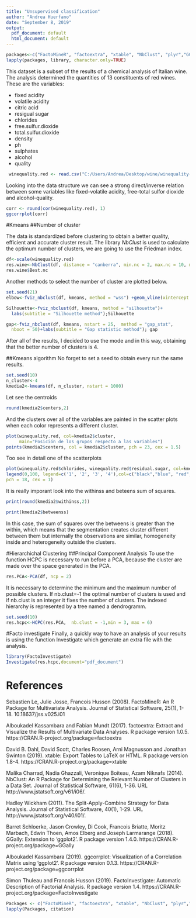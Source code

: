 ---
title: "Unsupervised classification"
author: "Andrea Huerfano"
date: "September 8, 2019"
output:
  pdf_document: default
  html_document: default
---

```{r , echo=TRUE, warning=FALSE, message=FALSE, results='hide'}
packages<-c("FactoMineR", "factoextra", "xtable", "NbClust", "plyr","GGally", "ggcorrplot")
lapply(packages, library, character.only=TRUE)
```
This dataset is a subset of the results of a chemical analysis of Italian wine. The analysis determined the quantities of 13 constituents of red wines. These are the variables:

+ fixed acidity
+ volatile acidity
+ citric acid
+ resigual sugar
+ chlorides
+ free.sulfur.dioxide
+ total.sulfur.dioxide
+ density
+ ph
+ sulphates
+ alcohol
+ quality

```{r,echo=TRUE, warning=FALSE, message=FALSE}
 winequality.red <- read.csv("C:/Users/Andrea/Desktop/wine/winequality-red.csv", sep=";")
```

Looking into the data structure we can see a strong direct/inverse relation between some variables like fixed-volatile acidity, free-total sulfor dioxide and alcohol-quality.

```{r, fig.height=3.5, fig.pos='h'}
corr <- round(cor(winequality.red), 1)
ggcorrplot(corr)
```

#Kmeans
##Number of cluster

The data is standardized before clustering to obtain a  better quality, efficient and accurate cluster result. The library *NbClust* is used to calculate the optimum number of clusters, we are going to use the Friedman index. 


```{r,echo=TRUE, warning=FALSE, message=FALSE}
df<-scale(winequality.red)
res.wine<-NbClust(df, distance = "canberra", min.nc = 2, max.nc = 10, method = "kmeans", index = "friedman")
res.wine$Best.nc
```

Another methods to select the number of cluster are plotted below.
```{r,echo=TRUE, warning=FALSE, message=FALSE,fig.height=2.5, fig.pos='h'}
set.seed(21)
elbow<-fviz_nbclust(df, kmeans, method = "wss") +geom_vline(xintercept = 4, linetype = 2)+ labs(subtitle = "Elbow method"); elbow

Silhouette<-fviz_nbclust(df, kmeans, method = "silhouette")+
  labs(subtitle = "Silhouette method");Silhouette

gap<-fviz_nbclust(df, kmeans, nstart = 25,  method = "gap_stat", 
  nboot = 50)+labs(subtitle = "Gap statistic method"); gap
```

After all of the results, I decided to use the mode and in this way, obtaining that the better number of clusters is 4.

##Kmeans algorithm
No forget to set a seed to obtain every run the same results.
```{r, echo=TRUE}
set.seed(10)
n_cluster<-4
kmedia2<-kmeans(df, n_cluster, nstart = 1000)

```

Let see the centroids
```{r, echo=TRUE}
round(kmedia2$centers,2)
```
And the clusters over all of the variables are painted in the scatter plots when each color represents a different cluster.

```{r, fig.pos='h'}
plot(winequality.red, col=kmedia2$cluster, 
     main="Posición de los grupos respecto a las variables")
points(kmedia2$centers, col = kmedia2$cluster, pch = 23, cex = 1.5)
```

Too see in detail one of the scatterplots
```{r,fig.height=3, fig.pos='h'}
plot(winequality.red$chlorides, winequality.red$residual.sugar, col=kmedia2$cluster, xlab = "chlorides",ylab = "residual sugar")
legend(0,100, legend=c('1', '2', '3', '4'),col=c("black","blue", "red","green" ),
pch = 18, cex = 1)
```
It is really imporant look into the withinss and beteens sum of squares.
```{r}
print(round(kmedia2$withinss,2))
```

```{r}
print(kmedia2$betweenss)
```

In this case, the sum of squares over the betweens is greater than the within, which means that the segmentation creates cluster different between them but internally the observations are similar, homogeneity inside and heterogeneity outside the clusters. 

#Hierarchichal Clustering
##Principal Component Analysis
To use the function HCPC is necessary to run before a PCA, because the cluster are made over the space generated in the PCA.


```{r, fig.height=3.8, fig.pos='h'}
res.PCA<-PCA(df, ncp = 2)
```

It is necessary to determine the minimum and the maximum number of possible clusters. If nb.clust=-1 the optimal number of clusters is used and if nb.clust is an integer it fixes the number of clusters. The indexed hierarchy is represented by a tree named a dendrogramm.
```{r,fig.height=4, fig.pos='h'}
set.seed(10)
res.hcpc<-HCPC(res.PCA,  nb.clust = -1,min = 3, max = 6)
```


#Facto investigate
Finally, a quickly way to have an analysis of your results is using the function Investigate which generate an extra file with the analysis. 
```{r, warning=FALSE, message=FALSE}
library(FactoInvestigate)
Investigate(res.hcpc,document="pdf_document")
```


# References
 Sebastien Le, Julie Josse, Francois Husson (2008).
  FactoMineR: An R Package for Multivariate Analysis.
  Journal of Statistical Software, 25(1), 1-18.
  10.18637/jss.v025.i01

  Alboukadel Kassambara and Fabian Mundt (2017).
  factoextra: Extract and Visualize the Results of
  Multivariate Data Analyses. R package version 1.0.5.
  https://CRAN.R-project.org/package=factoextra
  
  David B. Dahl, David Scott, Charles Roosen, Arni
  Magnusson and Jonathan Swinton (2019). xtable: Export
  Tables to LaTeX or HTML. R package version 1.8-4.
  https://CRAN.R-project.org/package=xtable
  
  
  Malika Charrad, Nadia Ghazzali, Veronique Boiteau, Azam
  Niknafs (2014). NbClust: An R Package for Determining
  the Relevant Number of Clusters in a Data Set. Journal
  of Statistical Software, 61(6), 1-36. URL
  http://www.jstatsoft.org/v61/i06/.
  
  Hadley Wickham (2011). The Split-Apply-Combine Strategy
  for Data Analysis. Journal of Statistical Software,
  40(1), 1-29. URL http://www.jstatsoft.org/v40/i01/.
  
  Barret Schloerke, Jason Crowley, Di Cook, Francois
  Briatte, Moritz Marbach, Edwin Thoen, Amos Elberg and
  Joseph Larmarange (2018). GGally: Extension to
  'ggplot2'. R package version 1.4.0.
  https://CRAN.R-project.org/package=GGally
  
  Alboukadel Kassambara (2019). ggcorrplot: Visualization
  of a Correlation Matrix using 'ggplot2'. R package
  version 0.1.3.
  https://CRAN.R-project.org/package=ggcorrplot
 
  Simon Thuleau and Francois Husson (2019).
  FactoInvestigate: Automatic Description of Factorial
  Analysis. R package version 1.4.
  https://CRAN.R-project.org/package=FactoInvestigate


  
```{r, echo=FALSE, results=FALSE}
Packages <- c("FactoMineR", "factoextra", "xtable", "NbClust", "plyr","GGally", "ggcorrplot", "FactoInvestigate") 
lapply(Packages, citation)
```
